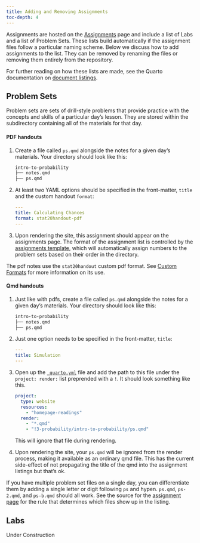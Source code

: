 ```yaml
---
title: Adding and Removing Assignments
toc-depth: 4
---
```


Assignments are hosted on the [Assignments](assignments.qmd) page and include a list of Labs and a list of Problem Sets. These lists build automatically if the assignment files follow a particular naming scheme. Below we discuss how to add assignments to the list. They can be removed by renaming the files or removing them entirely from the repository.

For further reading on how these lists are made, see the Quarto documentation on [document listings](https://quarto.org/docs/websites/website-listings.html).

## Problem Sets

Problem sets are sets of drill-style problems that provide practice with the concepts and skills of a particular day's lesson. They are stored within the subdirectory containing all of the materials for that day.

#### PDF handouts

1. Create a file called `ps.qmd` alongside the notes for a given day's materials. Your directory should look like this:

   ```markdown
   intro-to-probability
   ├── notes.qmd
   ├── ps.qmd
   ```
2. At least two YAML options should be specified in the front-matter, `title` and the custom handout `format`:

   ```yaml
   ---
   title: Calculating Chances
   format: stat20handout-pdf
   ---
   ```
3. Upon rendering the site, this assignment should appear on the assignments page. The format of the assignment list is controlled by the [assignments template](https://github.com/stat20/stat20/blob/main/assets/listings/assignments-ps.ejs#L4), which will automatically assign numbers to the problem sets based on their order in the directory.

The pdf notes use the `stat20handout` custom pdf format. See [Custom Formats](docs/custom-formats.qmd) for more information on its use.

#### Qmd handouts

1. Just like with pdfs, create a file called `ps.qmd` alongside the notes for a given day's materials. Your directory should look like this:

   ```markdown
   intro-to-probability
   ├── notes.qmd
   ├── ps.qmd
   ```
2. Just one option needs to be specified in the front-matter, `title`:

   ```yaml
   ---
   title: Simulation
   ---
   ```
3. Open up the [`_quarto.yml`](https://github.com/stat20/stat20/blob/main/_quarto.yml) file and add the path to this file under the `project: render:` list preprended with a `!`. It should look something like this.

   ```yaml
   project:
     type: website
     resources:
       - "homepage-readings"
     render:
       - "*.qmd"
       - "!3-probability/intro-to-probability/ps.qmd"
   ```
   This will ignore that file during rendering.
4. Upon rendering the site, your `ps.qmd` will be ignored from the render process, making it available as an ordinary qmd file. This has the current side-effect of not propagating the title of the qmd into the assignment listings but that's ok.

If you have multiple problem set files on a single day, you can differentiate them by adding a single letter or digit following `ps` and hypen. `ps.qmd`, `ps-2.qmd`, and `ps-b.qmd` should all work. See the source for the [assignment page](https://github.com/stat20/stat20/blob/main/assignments.qmd) for the rule that determines which files show up in the listing.


## Labs

::: callout-warning
Under Construction
:::